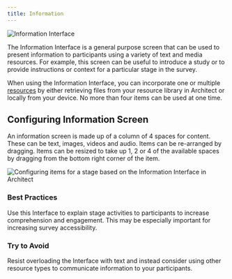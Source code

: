 ```yaml
---
title: Information
---
```


<InterfaceSummary>

![Information Interface](/assets/img/interface-documentation/information/example.png)

<InterfaceMeta type="Utility" creates="Does not create entities" usesprompts="false">

</InterfaceMeta>

</InterfaceSummary>

The Information Interface is a general purpose screen that can be used to present information to participants using a variety of text and media resources. For example, this screen can be useful to introduce a study or to provide instructions or context for a particular stage in the survey.

When using the Information Interface, you can incorporate one or multiple [resources](../key-concepts/resources) by either retrieving files from your resource library in Architect or locally from your device. No more than four items can be used at one time.

## Configuring Information Screen

An information screen is made up of a column of 4 spaces for content. These can be text, images, videos and audio. Items can be re-arranged by dragging. Items can be resized to take up 1, 2 or 4 of the available spaces by dragging from the bottom right corner of the item.

![Configuring items for a stage based on the Information Interface in Architect](/assets/img/interface-documentation/information/architect-items.png)

### Best Practices

<GoodPractice>

Use this Interface to explain stage activities to participants to increase comprehension and engagement. This may be especially important for increasing survey accessibility.

</GoodPractice>

### Try to Avoid

<BadPractice>

Resist overloading the Interface with text and instead consider using other
resource types to communicate information to your participants.

</BadPractice>
